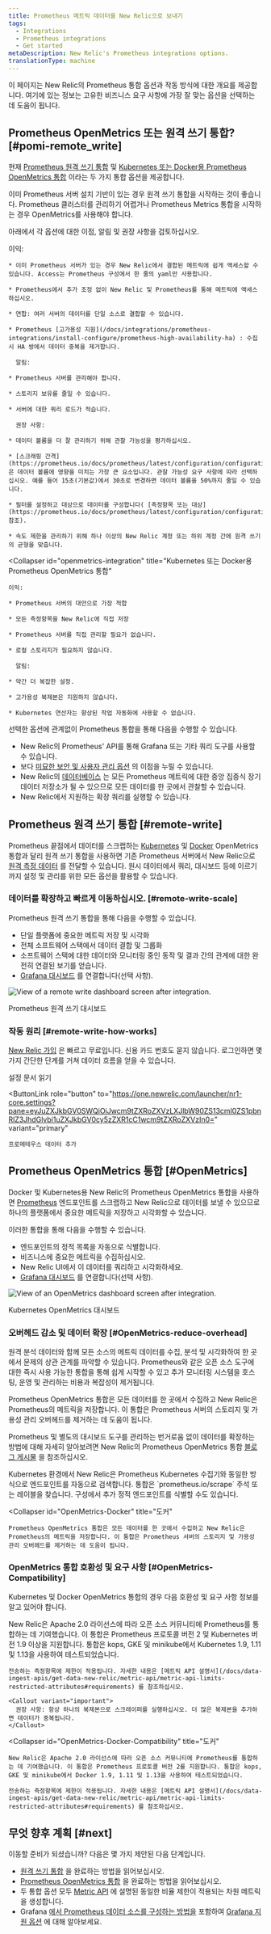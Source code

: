 ```yaml
---
title: Prometheus 메트릭 데이터를 New Relic으로 보내기
tags:
  - Integrations
  - Prometheus integrations
  - Get started
metaDescription: New Relic's Prometheus integrations options.
translationType: machine
---
```




이 페이지는 New Relic의 Prometheus 통합 옵션과 작동 방식에 대한 개요를 제공합니다. 여기에 있는 정보는 고유한 비즈니스 요구 사항에 가장 잘 맞는 옵션을 선택하는 데 도움이 됩니다.

## Prometheus OpenMetrics 또는 원격 쓰기 통합? [#pomi-remote_write]

현재 [Prometheus 원격 쓰기 통합](#remote-write) 및 [Kubernetes 또는 Docker용 Prometheus OpenMetrics 통합](#OpenMetrics) 이라는 두 가지 통합 옵션을 제공합니다.

이미 Prometheus 서버 설치 기반이 있는 경우 원격 쓰기 통합을 시작하는 것이 좋습니다. Prometheus 클러스터를 관리하기 어렵거나 Prometheus Metrics 통합을 시작하는 경우 OpenMetrics를 사용해야 합니다.

아래에서 각 옵션에 대한 이점, 알림 및 권장 사항을 검토하십시오.

<CollapserGroup>
  <Collapser
    id="remote-write-integration"
    title="Prometheus 원격 쓰기 통합"
  >
    이익:

    * 이미 Prometheus 서버가 있는 경우 New Relic에서 결합된 메트릭에 쉽게 액세스할 수 있습니다. Access는 Prometheus 구성에서 한 줄의 yaml만 사용합니다.

    * Prometheus에서 추가 조정 없이 New Relic 및 Prometheus를 통해 메트릭에 액세스하십시오.

    * 연합: 여러 서버의 데이터를 단일 소스로 결합할 수 있습니다.

    * Prometheus [고가용성 지원](/docs/integrations/prometheus-integrations/install-configure/prometheus-high-availability-ha) : 수집 시 HA 쌍에서 데이터 중복을 제거합니다.

      알림:

    * Prometheus 서버를 관리해야 합니다.

    * 스토리지 보유를 줄일 수 있습니다.

    * 서버에 대한 쿼리 로드가 적습니다.

      권장 사항:

    * 데이터 볼륨을 더 잘 관리하기 위해 관찰 가능성을 평가하십시오.

    * [스크래핑 간격](https://prometheus.io/docs/prometheus/latest/configuration/configuration/#scrape_config) 은 데이터 볼륨에 영향을 미치는 가장 큰 요소입니다. 관찰 가능성 요구 사항에 따라 선택하십시오. 예를 들어 15초(기본값)에서 30초로 변경하면 데이터 볼륨을 50%까지 줄일 수 있습니다.

    * 필터를 설정하고 대상으로 데이터를 구성합니다( [측정항목 또는 대상](https://prometheus.io/docs/prometheus/latest/configuration/configuration/#relabel_action) 참조).

    * 속도 제한을 관리하기 위해 하나 이상의 New Relic 계정 또는 하위 계정 간에 원격 쓰기의 균형을 맞춥니다.
  </Collapser>

  <Collapser
    id="openmetrics-integration"
    title="Kubernetes 또는 Docker용 Prometheus OpenMetrics 통합"
  >
    이익:

    * Prometheus 서버의 대안으로 가장 적합

    * 모든 측정항목을 New Relic에 직접 저장

    * Prometheus 서버를 직접 관리할 필요가 없습니다.

    * 로컬 스토리지가 필요하지 않습니다.

      알림:

    * 약간 더 복잡한 설정.

    * 고가용성 복제본은 지원하지 않습니다.

    * Kubernetes 연산자는 향상된 작업 자동화에 사용할 수 없습니다.
  </Collapser>
</CollapserGroup>

선택한 옵션에 관계없이 Prometheus 통합을 통해 다음을 수행할 수 있습니다.

* New Relic의 Prometheus' API를 통해 Grafana 또는 기타 쿼리 도구를 사용할 수 있습니다.
* 보다 [미묘한 보안 및 사용자 관리 옵션](/docs/new-relic-one/use-new-relic-one/get-started/introduction-new-relic-one) 의 이점을 누릴 수 있습니다.
* New Relic의 [데이터베이스](/docs/telemetry-data-platform/get-started/nrdb-horsepower-under-hood) 는 모든 Prometheus 메트릭에 대한 중앙 집중식 장기 데이터 저장소가 될 수 있으므로 모든 데이터를 한 곳에서 관찰할 수 있습니다.
* New Relic에서 지원하는 확장 쿼리를 실행할 수 있습니다.

## Prometheus 원격 쓰기 통합 [#remote-write]

Prometheus 끝점에서 데이터를 스크랩하는 [Kubernetes](/docs/integrations/prometheus-integrations/get-started/new-relic-prometheus-openmetrics-integration-kubernetes) 및 [Docker](/docs/integrations/prometheus-integrations/get-started/new-relic-prometheus-openmetrics-integration-docker) OpenMetrics 통합과 달리 원격 쓰기 통합을 사용하면 기존 Prometheus 서버에서 New Relic으로 [원격 측정 데이터](/docs/telemetry-data-platform/get-started/capabilities/get-know-telemetry-data-platform) 를 전달할 수 있습니다. 원시 데이터에서 쿼리, 대시보드 등에 이르기까지 설정 및 관리를 위한 모든 옵션을 활용할 수 있습니다.

### 데이터를 확장하고 빠르게 이동하십시오. [#remote-write-scale]

Prometheus 원격 쓰기 통합을 통해 다음을 수행할 수 있습니다.

* 단일 플랫폼에 중요한 메트릭 저장 및 시각화
* 전체 소프트웨어 스택에서 데이터 결합 및 그룹화
* 소프트웨어 스택에 대한 데이터와 모니터링 중인 동작 및 결과 간의 관계에 대한 완전히 연결된 보기를 얻습니다.
* [Grafana 대시보드](/docs/integrations/grafana-integrations/get-started/grafana-support-prometheus-promql) 를 연결합니다(선택 사항).

<img
  title="Prometheus Remote Write Monitoring dashboard"
  alt="View of a remote write dashboard screen after integration. "
  src={prometheusRemoteWriteDashboard}
/>

<figcaption>
  Prometheus 원격 쓰기 대시보드
</figcaption>

### 작동 원리 [#remote-write-how-works]

[New Relic 가입](https://newrelic.com/signup) 은 빠르고 무료입니다. 신용 카드 번호도 묻지 않습니다. 로그인하면 몇 가지 간단한 단계를 거쳐 데이터 흐름을 얻을 수 있습니다.

<ButtonGroup>
  <ButtonLink
    role="button"
    to="/docs/integrations/prometheus-integrations/install-configure/set-your-prometheus-remote-write-integration"
    variant="link"
  >
    설정 문서 읽기
  </ButtonLink>

  <ButtonLink
    role="button"
    to="https://one.newrelic.com/launcher/nr1-core.settings?pane=eyJuZXJkbGV0SWQiOiJwcm9tZXRoZXVzLXJlbW90ZS13cml0ZS1pbnRlZ3JhdGlvbi1uZXJkbGV0cy5zZXR1cC1wcm9tZXRoZXVzIn0="
    variant="primary"
  >
    프로메테우스 데이터 추가
  </ButtonLink>
</ButtonGroup>

## Prometheus OpenMetrics 통합 [#OpenMetrics]

Docker 및 Kubernetes용 New Relic의 Prometheus OpenMetrics 통합을 사용하면 [Prometheus](https://prometheus.io/) 엔드포인트를 스크랩하고 New Relic으로 데이터를 보낼 수 있으므로 하나의 플랫폼에서 중요한 메트릭을 저장하고 시각화할 수 있습니다.

이러한 통합을 통해 다음을 수행할 수 있습니다.

* 엔드포인트의 정적 목록을 자동으로 식별합니다.
* 비즈니스에 중요한 메트릭을 수집하십시오.
* New Relic UI에서 이 데이터를 쿼리하고 시각화하세요.
* [Grafana 대시보드](/docs/integrations/grafana-integrations/get-started/grafana-support-prometheus-promql) 를 연결합니다(선택 사항).

<img
  title="OpenMetrics data view"
  alt="View of an OpenMetrics dashboard screen after integration. "
  src={openMetricsKubeForStitchedPath}
/>

<figcaption>
  Kubernetes OpenMetrics 대시보드
</figcaption>

### 오버헤드 감소 및 데이터 확장 [#OpenMetrics-reduce-overhead]

원격 분석 데이터와 함께 모든 소스의 메트릭 데이터를 수집, 분석 및 시각화하여 한 곳에서 문제의 상관 관계를 파악할 수 있습니다. Prometheus와 같은 오픈 소스 도구에 대한 즉시 사용 가능한 통합을 통해 쉽게 시작할 수 있고 추가 모니터링 시스템을 호스팅, 운영 및 관리하는 비용과 복잡성이 제거됩니다.

Prometheus OpenMetrics 통합은 모든 데이터를 한 곳에서 수집하고 New Relic은 Prometheus의 메트릭을 저장합니다. 이 통합은 Prometheus 서버의 스토리지 및 가용성 관리 오버헤드를 제거하는 데 도움이 됩니다.

Prometheus 및 별도의 대시보드 도구를 관리하는 번거로움 없이 데이터를 확장하는 방법에 대해 자세히 알아보려면 New Relic의 Prometheus OpenMetrics 통합 [블로그 게시물](https://blog.newrelic.com/product-news/how-to-monitor-prometheus-metrics/) 을 참조하십시오.

<CollapserGroup>
  <Collapser
    id="OpenMetrics-Kubernetes"
    title="Kubernetes"
  >
    Kubernetes 환경에서 New Relic은 Prometheus Kubernetes 수집기와 동일한 방식으로 엔드포인트를 자동으로 검색합니다. 통합은 `prometheus.io/scrape` 주석 또는 레이블을 찾습니다. 구성에서 추가 정적 엔드포인트를 식별할 수도 있습니다.
  </Collapser>

  <Collapser
    id="OpenMetrics-Docker"
    title="도커"
  >
    Prometheus OpenMetrics 통합은 모든 데이터를 한 곳에서 수집하고 New Relic은 Prometheus의 메트릭을 저장합니다. 이 통합은 Prometheus 서버의 스토리지 및 가용성 관리 오버헤드를 제거하는 데 도움이 됩니다.
  </Collapser>
</CollapserGroup>

### OpenMetrics 통합 호환성 및 요구 사항 [#OpenMetrics-Compatibility]

Kubernetes 및 Docker OpenMetrics 통합의 경우 다음 호환성 및 요구 사항 정보를 알고 있어야 합니다.

<CollapserGroup>
  <Collapser
    id="OpenMetrics-Kubernetes-Compatibility"
    title="Kubernetes"
  >
    New Relic은 Apache 2.0 라이선스에 따라 오픈 소스 커뮤니티에 Prometheus를 통합하는 데 기여했습니다. 이 통합은 Prometheus 프로토콜 버전 2 및 Kubernetes 버전 1.9 이상을 지원합니다. 통합은 kops, GKE 및 minikube에서 Kubernetes 1.9, 1.11 및 1.13을 사용하여 테스트되었습니다.

    전송하는 측정항목에 제한이 적용됩니다. 자세한 내용은 [메트릭 API 설명서](/docs/data-ingest-apis/get-data-new-relic/metric-api/metric-api-limits-restricted-attributes#requirements) 를 참조하십시오.

    <Callout variant="important">
      권장 사항: 항상 하나의 복제본으로 스크레이퍼를 실행하십시오. 더 많은 복제본을 추가하면 데이터가 중복됩니다.
    </Callout>
  </Collapser>

  <Collapser
    id="OpenMetrics-Docker-Compatibility"
    title="도커"
  >
    New Relic은 Apache 2.0 라이선스에 따라 오픈 소스 커뮤니티에 Prometheus를 통합하는 데 기여했습니다. 이 통합은 Prometheus 프로토콜 버전 2를 지원합니다. 통합은 kops, GKE 및 minikube에서 Docker 1.9, 1.11 및 1.13을 사용하여 테스트되었습니다.

    전송하는 측정항목에 제한이 적용됩니다. 자세한 내용은 [메트릭 API 설명서](/docs/data-ingest-apis/get-data-new-relic/metric-api/metric-api-limits-restricted-attributes#requirements) 를 참조하십시오.
  </Collapser>
</CollapserGroup>

## 무엇 향후 계획 [#next]

이동할 준비가 되셨습니까? 다음은 몇 가지 제안된 다음 단계입니다.

* [원격 쓰기 통합](/docs/integrations/prometheus-integrations/install-configure/set-your-prometheus-remote-write-integration) 을 완료하는 방법을 읽어보십시오.
* [Prometheus OpenMetrics 통합](/docs/integrations/prometheus-integrations/install-configure-openmetrics/install-update-or-uninstall-your-prometheus-openmetrics-integration/) 을 완료하는 방법을 읽어보십시오.
* 두 통합 옵션 모두 [Metric API](/docs/telemetry-data-platform/ingest-apis/introduction-metric-api/) 에 설명된 동일한 비율 제한이 적용되는 차원 메트릭을 생성합니다.
* Grafana [에서 Prometheus 데이터 소스를 구성하는 방법을](/docs/more-integrations/grafana-integrations/set-configure/configure-new-relic-prometheus-data-source-grafana/) 포함하여 [Grafana 지원 옵션](/docs/integrations/grafana-integrations/get-started/grafana-support-prometheus-promql) 에 대해 알아보세요.
